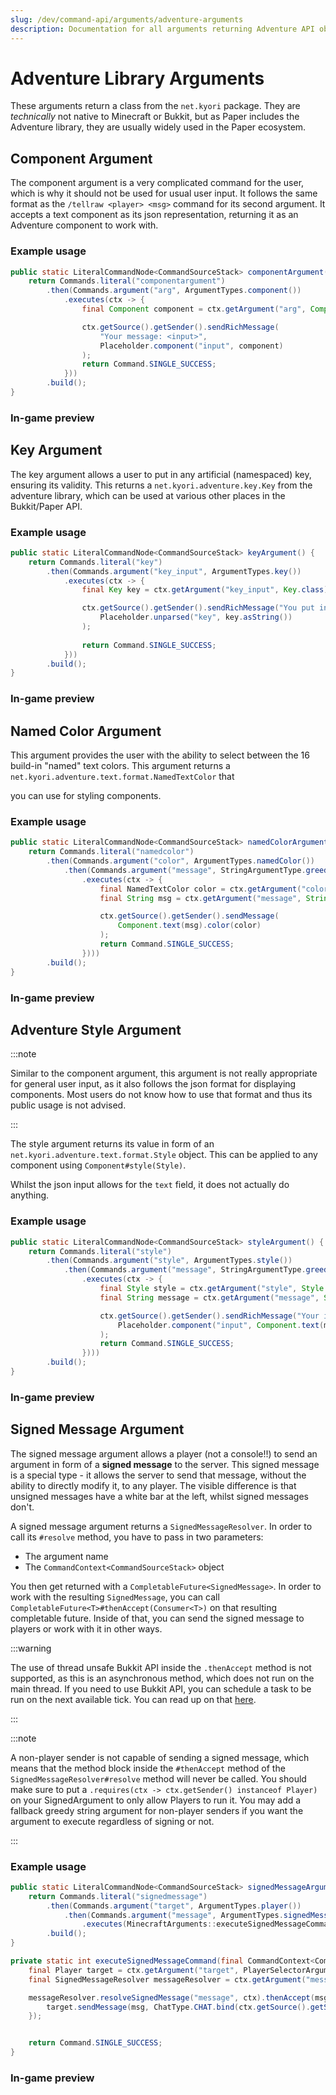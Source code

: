 ---
slug: /dev/command-api/arguments/adventure-arguments
description: Documentation for all arguments returning Adventure API objects
---


# Adventure Library Arguments
These arguments return a class from the `net.kyori` package. They are *technically* not native to Minecraft or Bukkit, but as Paper includes the Adventure library, they are
usually widely used in the Paper ecosystem.

## Component Argument
The component argument is a very complicated command for the user, which is why it should not be used for usual user input. It follows the same format as the `/tellraw <player> <msg>`
command for its second argument. It accepts a text component as its json representation, returning it as an Adventure component to work with.

### Example usage
```java
public static LiteralCommandNode<CommandSourceStack> componentArgument() {
    return Commands.literal("componentargument")
        .then(Commands.argument("arg", ArgumentTypes.component())
            .executes(ctx -> {
                final Component component = ctx.getArgument("arg", Component.class);

                ctx.getSource().getSender().sendRichMessage(
                    "Your message: <input>",
                    Placeholder.component("input", component)
                );
                return Command.SINGLE_SUCCESS;
            }))
        .build();
}
```

### In-game preview
<FullWidthVideo src={ComponentMp4}/>



## Key Argument
The key argument allows a user to put in any artificial (namespaced) key, ensuring its validity. This returns a `net.kyori.adventure.key.Key` from the adventure library, 
which can be used at various other places in the Bukkit/Paper API.

### Example usage
```java
public static LiteralCommandNode<CommandSourceStack> keyArgument() {
    return Commands.literal("key")
        .then(Commands.argument("key_input", ArgumentTypes.key())
            .executes(ctx -> {
                final Key key = ctx.getArgument("key_input", Key.class);

                ctx.getSource().getSender().sendRichMessage("You put in <aqua><key></aqua>!",
                    Placeholder.unparsed("key", key.asString())
                );                    
                
                return Command.SINGLE_SUCCESS;
            }))
        .build();
}
```

### In-game preview
<FullWidthVideo src={KeyMp4}/>



## Named Color Argument
This argument provides the user with the ability to select between the 16 build-in "named" text colors. This argument returns a `net.kyori.adventure.text.format.NamedTextColor` that

you can use for styling components.

### Example usage
```java
public static LiteralCommandNode<CommandSourceStack> namedColorArgument() {
    return Commands.literal("namedcolor")
        .then(Commands.argument("color", ArgumentTypes.namedColor())
            .then(Commands.argument("message", StringArgumentType.greedyString())
                .executes(ctx -> {
                    final NamedTextColor color = ctx.getArgument("color", NamedTextColor.class);
                    final String msg = ctx.getArgument("message", String.class);

                    ctx.getSource().getSender().sendMessage(
                        Component.text(msg).color(color)
                    );
                    return Command.SINGLE_SUCCESS;
                })))
        .build();
}
```

### In-game preview
<FullWidthVideo src={NamedColorMp4}/>



## Adventure Style Argument
:::note

Similar to the component argument, this argument is not really appropriate for general user input, as it also follows the json format for displaying components. Most users
do not know how to use that format and thus its public usage is not advised.

:::

The style argument returns its value in form of an `net.kyori.adventure.text.format.Style` object. This can be applied to any component using `Component#style(Style)`.

Whilst the json input allows for the `text` field, it does not actually do anything.

### Example usage
```java
public static LiteralCommandNode<CommandSourceStack> styleArgument() {
    return Commands.literal("style")
        .then(Commands.argument("style", ArgumentTypes.style())
            .then(Commands.argument("message", StringArgumentType.greedyString())
                .executes(ctx -> {
                    final Style style = ctx.getArgument("style", Style.class);
                    final String message = ctx.getArgument("message", String.class);

                    ctx.getSource().getSender().sendRichMessage("Your input: <input>",
                        Placeholder.component("input", Component.text(message).style(style))
                    );
                    return Command.SINGLE_SUCCESS;
                })))
        .build();
}
```

### In-game preview
<FullWidthVideo src={StyleMp4}/>



## Signed Message Argument
The signed message argument allows a player (not a console!!) to send an argument in form of a **signed message** to the server. This signed message is a special type - it
allows the server to send that message, without the ability to directly modify it, to any player. The visible difference is that unsigned messages have a white bar at the left,
whilst signed messages don't.

A signed message argument returns a `SignedMessageResolver`. In order to call its `#resolve` method, you have to pass in two parameters:
* The argument name
* The `CommandContext<CommandSourceStack>` object

You then get returned with a `CompletableFuture<SignedMessage>`. In order to work with the resulting `SignedMessage`, you can call `CompletableFuture<T>#thenAccept(Consumer<T>)`
on that resulting completable future. Inside of that, you can send the signed message to players or work with it in other ways.

:::warning

The use of thread unsafe Bukkit API inside the `.thenAccept` method is not supported, as this is an asynchronous method, which does not run on the main thread.
If you need to use Bukkit API, you can schedule a task to be run on the next available tick. You can read up on that [here](../../scheduler.mdx).

:::

:::note

A non-player sender is not capable of sending a signed message, which means that the method block inside the `#thenAccept` method of the `SignedMessageResolver#resolve` method
will never be called. You should make sure to put a `.requires(ctx -> ctx.getSender() instanceof Player)` on your SignedArgument to only allow Players to run it. You may
add a fallback greedy string argument for non-player senders if you want the argument to execute regardless of signing or not.

:::

### Example usage
```java title="MinecraftArguments.java"
public static LiteralCommandNode<CommandSourceStack> signedMessageArgument() {
    return Commands.literal("signedmessage")
        .then(Commands.argument("target", ArgumentTypes.player())
            .then(Commands.argument("message", ArgumentTypes.signedMessage())
                .executes(MinecraftArguments::executeSignedMessageCommand)))
        .build();
}

private static int executeSignedMessageCommand(final CommandContext<CommandSourceStack> ctx) throws CommandSyntaxException {
    final Player target = ctx.getArgument("target", PlayerSelectorArgumentResolver.class).resolve(ctx.getSource()).getFirst();
    final SignedMessageResolver messageResolver = ctx.getArgument("message", SignedMessageResolver.class);

    messageResolver.resolveSignedMessage("message", ctx).thenAccept(msg -> {
        target.sendMessage(msg, ChatType.CHAT.bind(ctx.getSource().getSender().name()));
    });


    return Command.SINGLE_SUCCESS;
}
```

### In-game preview
<FullWidthVideo src={SignedMessageMp4}/>